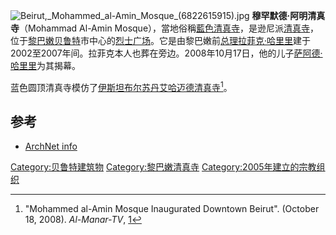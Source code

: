 {{coord|33|53|41.89|N|35|30|22.93|E|display=title}}
[[File:Beirut,_Mohammed_al-Amin_Mosque_(6822615915).jpg|right]]
'''穆罕默德·阿明清真寺'''（Mohammad Al-Amin Mosque），當地俗稱[[藍色清真寺|藍色清真寺]]，是逊尼派[[清真寺|清真寺]]，位于[[黎巴嫩|黎巴嫩]][[贝鲁特|贝鲁特]]市中心的[[烈士广场_(贝鲁特)|烈士广场]]。它是由黎巴嫩前[[总理|总理]][[拉菲克·哈里里|拉菲克·哈里里]]建于2002至2007年间。拉菲克本人也葬在旁边。2008年10月17日，他的儿子[[萨阿德·哈里里|萨阿德·哈里里]]为其揭幕。

蓝色圆顶清真寺模仿了[[伊斯坦布尔|伊斯坦布尔]][[苏丹艾哈迈德清真寺|苏丹艾哈迈德清真寺]]<ref>"Mohammed al-Amin Mosque Inaugurated Downtown Beirut". (October 18, 2008).  ''Al-Manar-TV'', [http://www.almanar.com.lb/newssite/NewsDetails.aspx?id=60547&language=en]{{dead link|date=2018年4月 |bot=InternetArchiveBot |fix-attempted=yes }}</ref>。

== 参考 ==
{{reflist}}
* [http://archnet.org/library/sites/one-site.tcl?site_id=9330 ArchNet info] {{Wayback|url=http://archnet.org/library/sites/one-site.tcl?site_id=9330 |date=20060227225241 }}

[[Category:贝鲁特建筑物|Category:贝鲁特建筑物]]
[[Category:黎巴嫩清真寺|Category:黎巴嫩清真寺]]
[[Category:2005年建立的宗教组织|Category:2005年建立的宗教组织]]
